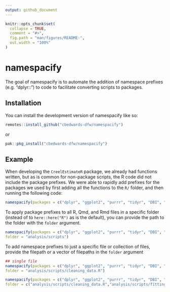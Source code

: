 ```yaml
---
output: github_document
---
```


<!-- README.md is generated from README.Rmd. Please edit that file -->

```r
knitr::opts_chunk$set(
  collapse = TRUE,
  comment = "#>",
  fig.path = "man/figures/README-",
  out.width = "100%"
)
```

# namespacify

<!-- badges: start -->
<!-- badges: end -->

The goal of namespacify is to automate the addition of namespace prefixes (e.g. "dplyr::") to code
to facilitate converting scripts to packages.

## Installation

You can install the development version of namespacify like so:

``` r
remotes::install_github("cbedwards-dfw/namespacify")
```

or

``` r
pak::pkg_install("cbedwards-dfw/namespacify")
```


## Example

When developing the `CreelEstimateR` package, we already had functions written, but as is
common for non-package scripts, the R code did not include the package prefixes.
We were able to rapidly add prefixes for the packages we used by first adding all the
functions to the `R/` folder, and then running the following code:

```r
namespacify(packages = c("dplyr", "ggplot2", "purrr", "tidyr", "DBI", "readr", "stringr", "tidyselect"))
```

To apply package prefixes to all R, Qmd, and Rmd files in a specific folder (instead of to `here::here("R")` as is the default),
you can provide the path to the folder with the `folder` argument.

```r
namespacify(packages = c("dplyr", "ggplot2", "purrr", "tidyr", "DBI", "readr", "stringr", "tidyselect"),
folder = "analysis/scripts")
```

To add namespace prefixes to just a specific file or collection of files, provide the filepath or a vector of filepaths in the `folder` argument 

```r
## single file
namespacify(packages = c("dplyr", "ggplot2", "purrr", "tidyr", "DBI", "readr", "stringr", "tidyselect"),
folder = "analysis/scripts/cleaning_data.R")

namespacify(packages = c("dplyr", "ggplot2", "purrr", "tidyr", "DBI", "readr", "stringr", "tidyselect"),
folder = c("analysis/scripts/cleaning_data.R","analysis/scripts/fitting_models.R"))
```
